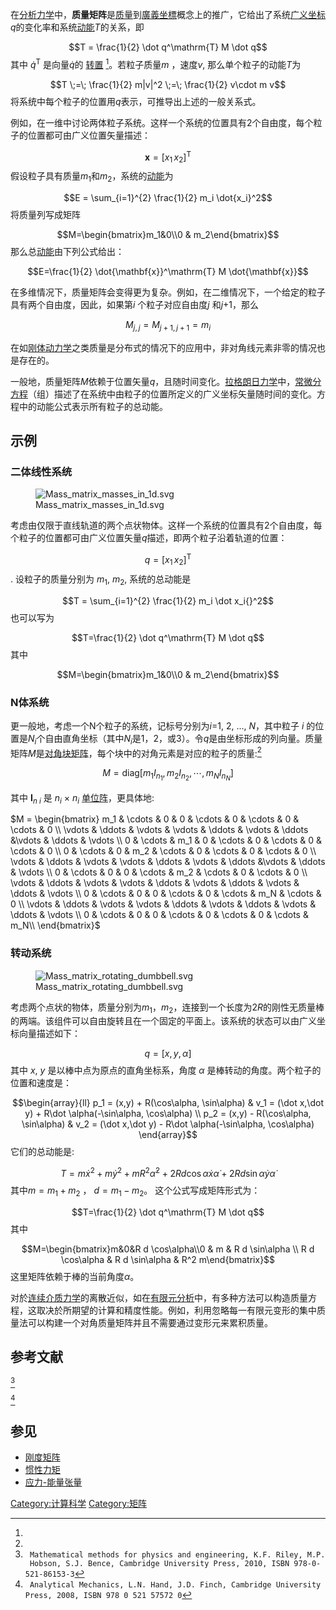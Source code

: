 在[[分析力学|分析力学]]中，'''质量矩阵'''是[[质量|质量]]到[[廣義坐標|廣義坐標]]概念上的推广，它给出了系统[[广义坐标|广义坐标]]''q''的变化率和系统[[动能|动能]]''T''的关系，即
:<math>T = \frac{1}{2} \dot q^\mathrm{T} M \dot q</math>
其中 <math>\dot q^\mathrm{T}</math> 是向量<math>\dot q</math>的 [[转置|转置]] <ref name=Riley/>。若粒子质量<math>m</math> ，速度''v'', 那么单个粒子的动能''T''为
:<math>T \;=\; \frac{1}{2} m|v|^2 \;=\; \frac{1}{2} v\cdot m v </math>
将系统中每个粒子的位置用''q''表示，可推导出上述的一般关系式。

例如，在一维中讨论两体粒子系统。这样一个系统的位置具有2个自由度，每个粒子的位置都可由广义位置矢量描述：
:<math>\mathbf{x}=[x_1\, x_2]^\mathrm{T}</math>
假设粒子具有质量<math>m_1</math>和<math>m_2</math>，系统的[[动能|动能]]为
:<math>E = \sum_{i=1}^{2} \frac{1}{2} m_i \dot{x_i}^2</math>
将质量列写成矩阵
:<math>M=\begin{bmatrix}m_1&0\\0 & m_2\end{bmatrix}</math>
那么总[[动能|动能]]由下列公式给出：
:<math>E=\frac{1}{2} \dot{\mathbf{x}}^\mathrm{T} M \dot{\mathbf{x}}</math>

在多维情况下，质量矩阵会变得更为复杂。例如，在二维情况下，一个给定的粒子具有两个自由度，因此，如果第''i'' 个粒子对应自由度''j'' 和''j''+1，那么
:<math>M_{j,j}=M_{j+1,j+1}=m_i</math>

在如[[刚体动力学|刚体动力学]]之类质量是分布式的情况下的应用中，非对角线元素非零的情况也是存在的。

一般地，质量矩阵''M''依赖于位置矢量''q''，且随时间变化。[[拉格朗日力学|拉格朗日力学]]中，[[常微分方程|常微分方程]]（组）描述了在系统中由粒子的位置所定义的广义坐标矢量随时间的变化。方程中的动能公式表示所有粒子的总动能。

==示例==

===二体线性系统 ===
[[File:Mass_matrix_masses_in_1d.svg|thumb]]

考虑由仅限于直线轨道的两个点状物体。这样一个系统的位置具有2个自由度，每个粒子的位置都可由广义位置矢量''q''描述，即两个粒子沿着轨道的位置：
:<math>q=[x_1\, x_2]^\mathrm{T}</math>.
设粒子的质量分别为 ''m''<sub>1</sub>, ''m''<sub>2</sub>, 系统的总动能是
:<math>T = \sum_{i=1}^{2} \frac{1}{2} m_i \dot x_i{}^2</math>
也可以写为
:<math>T=\frac{1}{2} \dot q^\mathrm{T} M \dot q</math>
其中
:<math>M=\begin{bmatrix}m_1&0\\0 & m_2\end{bmatrix}</math>

===N体系统 ===
更一般地，考虑一个N个粒子的系统，记标号分别为''i''=1, 2, ..., ''N''，其中粒子 ''i'' 的位置是''N<sub>i</sub>''个自由直角坐标（其中''N<sub>i</sub>''是1，2，或3）。令''q''是由坐标形成的列向量。质量矩阵''M''是[[对角块矩阵|对角块矩阵]]，每个块中的对角元素是对应的粒子的质量:<ref name=Hand/>
:<math>M = \mathrm{diag}[ m_1 I_{n_1}, m_2 I_{n_2}, \cdots, m_N I_{n_N} ] </math>

其中 '''I'''<sub>''n i''</sub> 是 ''n<sub>i</sub>'' × ''n<sub>i</sub>'' [[单位阵|单位阵]]，更具体地:

<math>
M = \begin{bmatrix}
m_1 & \cdots & 0 & 0 & \cdots & 0 & \cdots & 0 & \cdots & 0 \\
\vdots & \ddots & \vdots & \vdots & \ddots & \vdots & \ddots &\vdots & \ddots & \vdots \\
0 & \cdots & m_1 & 0 & \cdots & 0 & \cdots & 0 & \cdots & 0 \\
0 & \cdots & 0 & m_2 & \cdots & 0 & \cdots & 0 & \cdots & 0 \\
\vdots & \ddots & \vdots & \vdots & \ddots & \vdots & \ddots &\vdots & \ddots & \vdots \\
0 & \cdots & 0 & 0 & \cdots & m_2 & \cdots & 0 & \cdots & 0 \\
\vdots & \ddots & \vdots & \vdots & \ddots & \vdots & \ddots & \vdots & \ddots & \vdots \\
0 & \cdots & 0 & 0 & \cdots & 0 & \cdots & m_N & \cdots & 0 \\
\vdots & \ddots & \vdots & \vdots & \ddots & \vdots & \ddots & \vdots & \ddots & \vdots \\
0 & \cdots & 0 & 0 & \cdots & 0 & \cdots & 0 & \cdots & m_N\\
\end{bmatrix}
</math>

=== 转动系统 ===

[[File:Mass_matrix_rotating_dumbbell.svg|thumb]]

考虑两个点状的物体，质量分别为''m''<sub>1</sub>，''m''<sub>2</sub>，连接到一个长度为2''R''的刚性无质量棒的两端。该组件可以自由旋转且在一个固定的平面上。该系统的状态可以由广义坐标向量描述如下：
:<math>q=[ x, y, \alpha]</math> 
其中 ''x'', ''y'' 是以棒中点为原点的直角坐标系，角度 ''α'' 是棒转动的角度。两个粒子的位置和速度是：
:<math>
  \begin{array}{ll} 
    p_1 = (x,y) + R(\cos\alpha, \sin\alpha) & v_1 = (\dot x,\dot y) + R\dot \alpha(-\sin\alpha, \cos\alpha) \\
    p_2 = (x,y) - R(\cos\alpha, \sin\alpha) & v_2 = (\dot x,\dot y) - R\dot \alpha(-\sin\alpha, \cos\alpha)
  \end{array}
</math>
它们的总动能是:
:<math>T = m\dot x^2 + m\dot y^2 + mR^2\dot\alpha^2 + 2R d \cos\alpha \dot x \dot \alpha + 2R d  \sin\alpha \dot y \dot \alpha</math>
其中<math>m  = m_1 + m_2</math> ， <math>d = m_1 - m_2</math>。  这个公式写成矩阵形式为：
:<math>T=\frac{1}{2} \dot q^\mathrm{T} M \dot q</math>
其中
:<math>M=\begin{bmatrix}m&0&R d \cos\alpha\\0 & m & R d \sin\alpha \\ R d \cos\alpha & R d \sin\alpha & R^2 m\end{bmatrix}</math>
这里矩阵依赖于棒的当前角度''α''。

对於[[连续介质力学|连续介质力学]]的离散近似，如在[[有限元分析|有限元分析]]中，有多种方法可以构造质量方程，这取决於所期望的计算和精度性能。例如，利用忽略每一有限元变形的集中质量法可以构建一个对角质量矩阵并且不需要通过变形元来累积质量。

==参考文献==
<references>

<ref name=Riley>
  Mathematical methods for physics and engineering, K.F. Riley, M.P. Hobson, S.J. Bence, Cambridge University Press, 2010, ISBN 978-0-521-86153-3
</ref>

<ref name=Hand>
  Analytical Mechanics, L.N. Hand, J.D. Finch, Cambridge University Press, 2008, ISBN 978 0 521 57572 0
</ref>

</references>

== 参见 ==
* [[刚度矩阵|刚度矩阵]]
* [[惯性力矩|惯性力矩]]
* [[应力-能量张量|应力-能量张量]]



[[Category:计算科学|Category:计算科学]]
[[Category:矩阵|Category:矩阵]]